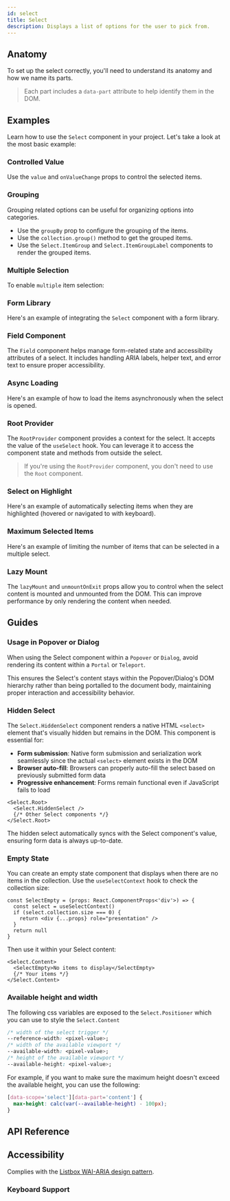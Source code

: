 ```yaml
---
id: select
title: Select
description: Displays a list of options for the user to pick from.
---
```


<ComponentPreview id="Select" />

## Anatomy

To set up the select correctly, you'll need to understand its anatomy and how we name its parts.

> Each part includes a `data-part` attribute to help identify them in the DOM.

<Anatomy id="select" />

## Examples

Learn how to use the `Select` component in your project. Let's take a look at the most basic example:

<Example id="basic" />

### Controlled Value

Use the `value` and `onValueChange` props to control the selected items.

<Example id="controlled" />

### Grouping

Grouping related options can be useful for organizing options into categories.

- Use the `groupBy` prop to configure the grouping of the items.
- Use the `collection.group()` method to get the grouped items.
- Use the `Select.ItemGroup` and `Select.ItemGroupLabel` components to render the grouped items.

<Example id="grouping" />

### Multiple Selection

To enable `multiple` item selection:

<Example id="multiple" />

### Form Library

Here's an example of integrating the `Select` component with a form library.

<Example id="form-library" />

### Field Component

The `Field` component helps manage form-related state and accessibility attributes of a select. It includes handling
ARIA labels, helper text, and error text to ensure proper accessibility.

<Example id="with-field" />

### Async Loading

Here's an example of how to load the items asynchronously when the select is opened.

<Example id="async" />

### Root Provider

The `RootProvider` component provides a context for the select. It accepts the value of the `useSelect` hook. You can
leverage it to access the component state and methods from outside the select.

<Example id="root-provider" />

> If you're using the `RootProvider` component, you don't need to use the `Root` component.

### Select on Highlight

Here's an example of automatically selecting items when they are highlighted (hovered or navigated to with keyboard).

<Example id="select-on-highlight" />

### Maximum Selected Items

Here's an example of limiting the number of items that can be selected in a multiple select.

<Example id="max-selected" />

### Lazy Mount

The `lazyMount` and `unmountOnExit` props allow you to control when the select content is mounted and unmounted from the
DOM. This can improve performance by only rendering the content when needed.

<Example id="lazy-mount" />

## Guides

### Usage in Popover or Dialog

When using the Select component within a `Popover` or `Dialog`, avoid rendering its content within a `Portal` or
`Teleport`.

This ensures the Select's content stays within the Popover/Dialog's DOM hierarchy rather than being portalled to the
document body, maintaining proper interaction and accessibility behavior.

### Hidden Select

The `Select.HiddenSelect` component renders a native HTML `<select>` element that's visually hidden but remains in the
DOM. This component is essential for:

- **Form submission**: Native form submission and serialization work seamlessly since the actual `<select>` element
  exists in the DOM
- **Browser auto-fill**: Browsers can properly auto-fill the select based on previously submitted form data
- **Progressive enhancement**: Forms remain functional even if JavaScript fails to load

```tsx
<Select.Root>
  <Select.HiddenSelect />
  {/* Other Select components */}
</Select.Root>
```

The hidden select automatically syncs with the Select component's value, ensuring form data is always up-to-date.

### Empty State

You can create an empty state component that displays when there are no items in the collection. Use the
`useSelectContext` hook to check the collection size:

```tsx
const SelectEmpty = (props: React.ComponentProps<'div'>) => {
  const select = useSelectContext()
  if (select.collection.size === 0) {
    return <div {...props} role="presentation" />
  }
  return null
}
```

Then use it within your Select content:

```tsx
<Select.Content>
  <SelectEmpty>No items to display</SelectEmpty>
  {/* Your items */}
</Select.Content>
```

### Available height and width

The following css variables are exposed to the `Select.Positioner` which you can use to style the `Select.Content`

```css
/* width of the select trigger */
--reference-width: <pixel-value>;
/* width of the available viewport */
--available-width: <pixel-value>;
/* height of the available viewport */
--available-height: <pixel-value>;
```

For example, if you want to make sure the maximum height doesn't exceed the available height, you can use the following:

```css
[data-scope='select'][data-part='content'] {
  max-height: calc(var(--available-height) - 100px);
}
```

## API Reference

<ComponentTypes id="select" />

## Accessibility

Complies with the [Listbox WAI-ARIA design pattern](https://www.w3.org/WAI/ARIA/apg/patterns/listbox/).

### Keyboard Support

<KeyBindingsTable id="select" />
